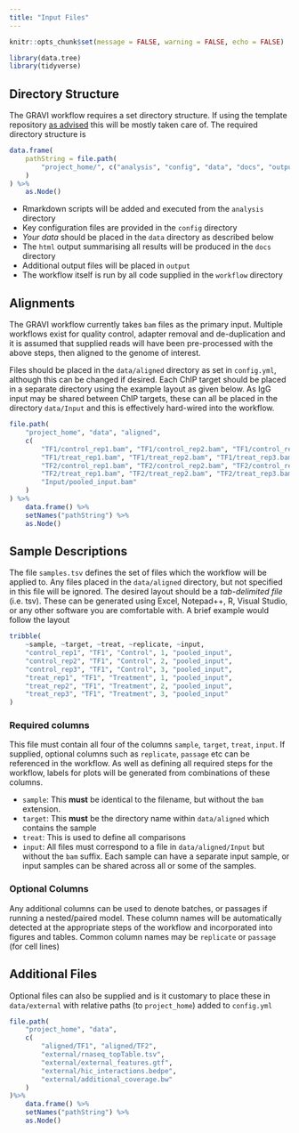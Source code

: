 ```yaml
---
title: "Input Files"
---
```


```r
knitr::opts_chunk$set(message = FALSE, warning = FALSE, echo = FALSE)
```

```r
library(data.tree)
library(tidyverse)
```

## Directory Structure

The GRAVI workflow requires a set directory structure. 
If using the template repository [as advised](quickstart.html) this will be mostly taken care of.
The required directory structure is

```r
data.frame(
    pathString = file.path(
        "project_home/", c("analysis", "config", "data", "docs", "output", "workflow")
    )
) %>% 
    as.Node()
```

- Rmarkdown scripts will be added and executed from the `analysis` directory
- Key configuration files are provided in the `config` directory
- *Your data* should be placed in the `data` directory as described below
- The `html` output summarising all results will be produced in the `docs` directory
- Additional output files will be placed in `output`
- The workflow itself is run by all code supplied in the `workflow` directory

## Alignments

The GRAVI workflow currently takes `bam` files as the primary input.
Multiple workflows exist for quality control, adapter removal and de-duplication and it is assumed that supplied reads will have been pre-processed with the above steps, then aligned to the genome of interest.

Files should be placed in the `data/aligned` directory as set in `config.yml`, although this can be changed if desired.
Each ChIP target should be placed in a separate directory using the example layout as given below.
As IgG input may be shared between ChIP targets, these can all be placed in the directory `data/Input` and this is effectively hard-wired into the workflow.

```r
file.path(
    "project_home", "data", "aligned", 
    c(
        "TF1/control_rep1.bam", "TF1/control_rep2.bam", "TF1/control_rep3.bam",
        "TF1/treat_rep1.bam", "TF1/treat_rep2.bam", "TF1/treat_rep3.bam",
        "TF2/control_rep1.bam", "TF2/control_rep2.bam", "TF2/control_rep3.bam",
        "TF2/treat_rep1.bam", "TF2/treat_rep2.bam", "TF2/treat_rep3.bam",
        "Input/pooled_input.bam"
    )
) %>% 
    data.frame() %>% 
    setNames("pathString") %>% 
    as.Node()
```

## Sample Descriptions

The file `samples.tsv` defines the set of files which the workflow will be applied to.
Any files placed in the `data/aligned` directory, but not specified in this file will be ignored.
The desired layout should be a *tab-delimited file* (i.e. tsv).
These can be generated using Excel, Notepad++, R, Visual Studio, or any other software you are comfortable with.
A brief example would follow the layout

```r
tribble(
    ~sample, ~target, ~treat, ~replicate, ~input,
    "control_rep1", "TF1", "Control", 1, "pooled_input",
    "control_rep2", "TF1", "Control", 2, "pooled_input",
    "control_rep3", "TF1", "Control", 3, "pooled_input",
    "treat_rep1", "TF1", "Treatment", 1, "pooled_input",
    "treat_rep2", "TF1", "Treatment", 2, "pooled_input",
    "treat_rep3", "TF1", "Treatment", 3, "pooled_input"
)
```


### Required columns

This file must contain all four of the columns `sample`, `target`, `treat`, `input`.
If supplied, optional columns such as `replicate`, `passage` etc can be referenced in the workflow.
As well as defining all required steps for the workflow, labels for plots will be generated from combinations of these columns.

- `sample`: This **must** be identical to the filename, but without the `bam` extension.
- `target`: This **must** be the directory name within `data/aligned` which contains the sample
- `treat`: This is used to define all comparisons 
- `input`: All files must correspond to a file in `data/aligned/Input` but without the `bam` suffix. Each sample can have a separate input sample, or input samples can be shared across all or some of the samples.

### Optional Columns

Any additional columns can be used to denote batches, or passages if running a nested/paired model.
These column names will be automatically detected at the appropriate steps of the workflow and incorporated into figures and tables.
Common column names may be `replicate` or `passage` (for cell lines)

## Additional Files

Optional files can also be supplied and is it customary to place these in `data/external` with relative paths (to `project_home`) added to `config.yml`

```r
file.path(
    "project_home", "data",
    c(
        "aligned/TF1", "aligned/TF2",
        "external/rnaseq_topTable.tsv",
        "external/external_features.gtf",
        "external/hic_interactions.bedpe",
        "external/additional_coverage.bw"
    )
)%>% 
    data.frame() %>% 
    setNames("pathString") %>% 
    as.Node()
```

